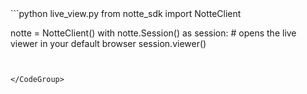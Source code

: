 <CodeGroup>
```python live_view.py
from notte_sdk import NotteClient

notte = NotteClient()
with notte.Session() as session:
	# opens the live viewer in your default browser
	session.viewer()
```


</CodeGroup>
